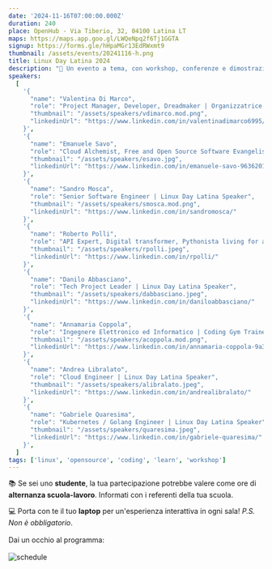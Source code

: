```yaml
---
date: '2024-11-16T07:00:00.000Z'
duration: 240
place: OpenHub - Via Tiberio, 32, 04100 Latina LT
maps: https://maps.app.goo.gl/LWQeNpq2f6Tj1GGTA
signup: https://forms.gle/hHpaMGr13EdRWxmt9
thumbnail: /assets/events/20241116-h.png
title: Linux Day Latina 2024
description: "🐧 Un evento a tema, con workshop, conferenze e dimostrazioni per avvicinare sia principianti che esperti al mondo del software libero e open-source."
speakers:
  [
    '{
      "name": "Valentina Di Marco", 
      "role": "Project Manager, Developer, Dreadmaker | Organizzatrice Linux Day Latina", 
      "thumbnail": "/assets/speakers/vdimarco.mod.png",
      "linkedinUrl": "https://www.linkedin.com/in/valentinadimarco6995/"
    }',
    '{
      "name": "Emanuele Savo", 
      "role": "Cloud Alchemist, Free and Open Source Software Evangelist | Linux Day Latina Speaker", 
      "thumbnail": "/assets/speakers/esavo.jpg",
      "linkedinUrl": "https://www.linkedin.com/in/emanuele-savo-963620184/"
    }',
    '{
      "name": "Sandro Mosca", 
      "role": "Senior Software Engineer | Linux Day Latina Speaker", 
      "thumbnail": "/assets/speakers/smosca.mod.png",
      "linkedinUrl": "https://www.linkedin.com/in/sandromosca/"
    }',
    '{
      "name": "Roberto Polli", 
      "role": "API Expert, Digital transformer, Pythonista living for a better world | Linux Day Latina Speaker", 
      "thumbnail": "/assets/speakers/rpolli.jpeg",
      "linkedinUrl": "https://www.linkedin.com/in/rpolli/"
    }',
    '{
      "name": "Danilo Abbasciano", 
      "role": "Tech Project Leader | Linux Day Latina Speaker", 
      "thumbnail": "/assets/speakers/dabbasciano.jpeg",
      "linkedinUrl": "https://www.linkedin.com/in/daniloabbasciano/"
    }',
    '{
      "name": "Annamaria Coppola", 
      "role": "Ingegnere Elettronico ed Informatico | Coding Gym Trainer", 
      "thumbnail": "/assets/speakers/acoppola.mod.png",
      "linkedinUrl": "https://www.linkedin.com/in/annamaria-coppola-9a301613/"
    }',
    '{
      "name": "Andrea Libralato", 
      "role": "Cloud Engineer | Linux Day Latina Speaker", 
      "thumbnail": "/assets/speakers/alibralato.jpeg",
      "linkedinUrl": "https://www.linkedin.com/in/andrealibralato/"
    }',
    '{
      "name": "Gabriele Quaresima", 
      "role": "Kubernetes / Golang Engineer | Linux Day Latina Speaker", 
      "thumbnail": "/assets/speakers/quaresima.jpeg",
      "linkedinUrl": "https://www.linkedin.com/in/gabriele-quaresima/"
    }',
  ]
tags: ['linux', 'opensource', 'coding', 'learn', 'workshop']
---
```


📚 Se sei uno **studente**, la tua partecipazione potrebbe valere come ore di **alternanza scuola-lavoro**. Informati con i referenti della tua scuola. 

💻 Porta con te il tuo **laptop** per un'esperienza interattiva in ogni sala! *P.S. Non è obbligatorio*.
<br/><br/>
Dai un occhio al programma:
<br/><br/>
<img src="/assets/events/20241116-schedule.png" alt="schedule"/>